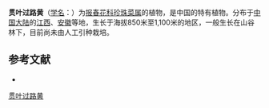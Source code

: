 {{Speciesbox
| name = 贯叶过路黄
| status = 
| status_system = 
| image =
| genus = Lysimachia
| species = perfoliata
| authority = Hand.-Mazz.
}}

'''贯叶过路黄'''（[[学名|学名]]：{{lang|la|''Lysimachia perfoliata''}}）为[[报春花科|报春花科]][[珍珠菜属|珍珠菜属]]的植物，是中国的特有植物。分布于[[中国大陆|中国大陆]]的[[江西|江西]]、[[安徽|安徽]]等地，生长于海拔850米至1,100米的地区，一般生长在山谷林下，目前尚未由人工引种栽培。

== 参考文献 ==
<div class="references-small">
* {{cite web| url =http://www.bioinfo.cn/db05/KmzwSpecies.php?action=view&id=17614| title =贯叶过路黄| work =《中国高等植物数据库全库》| publisher =中国科学院微生物研究所| author =昆明植物研究所| accessdate =2009-02-25| deadurl =yes| archiveurl =https://web.archive.org/web/20160305051326/http://www.bioinfo.cn/db05/KmzwSpecies.php?action=view&id=17614| archivedate =2016-03-05}}
</div>
{{Taxonbar|from=Q15228295}}

[[Category:珍珠菜属|贯叶过路黄]]


{{植物小作品}}